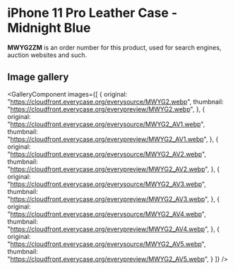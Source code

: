 
# iPhone 11 Pro Leather Case - Midnight Blue

<Callout type='info' emoji='👉🏻'>**MWYG2ZM** is an order number for this product, used for search engines, auction websites and such.</Callout>

## Image gallery

<GalleryComponent
    images={[
      {
        original: "https://cloudfront.everycase.org/everysource/MWYG2.webp",
        thumbnail: "https://cloudfront.everycase.org/everypreview/MWYG2.webp",
      },
      {
        original: "https://cloudfront.everycase.org/everysource/MWYG2_AV1.webp",
        thumbnail: "https://cloudfront.everycase.org/everypreview/MWYG2_AV1.webp",
      },
      {
        original: "https://cloudfront.everycase.org/everysource/MWYG2_AV2.webp",
        thumbnail: "https://cloudfront.everycase.org/everypreview/MWYG2_AV2.webp",
      },
      {
        original: "https://cloudfront.everycase.org/everysource/MWYG2_AV3.webp",
        thumbnail: "https://cloudfront.everycase.org/everypreview/MWYG2_AV3.webp",
      },
      {
        original: "https://cloudfront.everycase.org/everysource/MWYG2_AV4.webp",
        thumbnail: "https://cloudfront.everycase.org/everypreview/MWYG2_AV4.webp",
      },
      {
        original: "https://cloudfront.everycase.org/everysource/MWYG2_AV5.webp",
        thumbnail: "https://cloudfront.everycase.org/everypreview/MWYG2_AV5.webp",
      }
    ]}
  />
